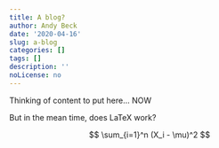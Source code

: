 ```yaml
---
title: A blog?
author: Andy Beck
date: '2020-04-16'
slug: a-blog
categories: []
tags: []
description: ''
noLicense: no
---
```


Thinking of content to put here... NOW

But in the mean time, does LaTeX work?

$$
\sum_{i=1}^n (X_i - \mu)^2
$$